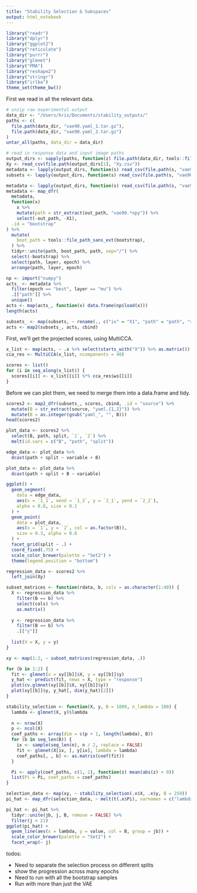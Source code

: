 ```yaml
---
title: "Stability Selection & Subspaces"
output: html_notebook
---
```


```r
library("readr")
library("dplyr")
library("ggplot2")
library("reticulate")
library("purrr")
library("glmnet")
library("PMA")
library("reshape2")
library("stringr")
library("irlba")
theme_set(theme_bw())
```
First we read in all the relevant data.

```r
# unzip raw experimental output
data_dir <- "/Users/kris/Documents/stability_outputs/"
paths <- c(
  file.path(data_dir, "vae90.yaml_1.tar.gz"),
  file.path(data_dir, "vae90.yaml_2.tar.gz")
)
untar_all(paths, data_dir = data_dir)

# read in response data and input image paths
output_dirs <- sapply(paths, function(z) file.path(data_dir, tools::file_path_sans_ext(basename(z))))
Xy <- read_csv(file.path(output_dirs[1], "Xy.csv"))
metadata <- lapply(output_dirs, function(s) read_csv(file.path(s, "vae90", "metadata.csv")))
subsets <- lapply(output_dirs, function(s) read_csv(file.path(s, "vae90", "features", "subset.csv")))
```
```r
metadata <- lapply(output_dirs, function(s) read_csv(file.path(s, "vae90", "metadata.csv")))
metadata <- map_dfr(
  metadata, 
  function(x) 
    x %>% 
    mutate(path = str_extract(out_path, "vae90.*npy")) %>%
    select(-out_path, -X1),
  .id = "bootstrap"
) %>%
  mutate(
    boot_path = tools::file_path_sans_ext(bootstrap),
  ) %>%
  tidyr::unite(path, boot_path, path, sep="/") %>%
  select(-bootstrap) %>%
  select(path, layer, epoch) %>%
  arrange(path, layer, epoch)

np <- import("numpy")
acts_ <- metadata %>%
  filter(epoch == "best", layer == "mu") %>%
  .[["path"]] %>%
  unique()
acts <- map(acts_, function(x) data.frame(np$load(x)))
length(acts)
```

```r
subsets_ <- map(subsets, ~ rename(., c("ix" = "X1", "path" = "path", "split" = "split")))
acts <- map2(subsets_, acts, cbind)
```

First, we'll get the projected scores, using MultiCCA.

```r
x_list <- map(acts, ~ .x %>% select(starts_with("X")) %>% as.matrix())
cca_res <- MultiCCA(x_list, ncomponents = 40)
```
```r
scores <- list()
for (i in seq_along(x_list)) {
  scores[[i]] <- x_list[[i]] %*% cca_res$ws[[i]]
}
```

Before we can plot them, we need to merge them into a data.frame and tidy.
```r
scores2 <- map2_dfr(subsets_, scores, cbind, .id = "source") %>%
  mutate(B = str_extract(source, "yaml.{1,2}")) %>%
  mutate(B = as.integer(gsub("yaml_", "", B)))
head(scores2)

plot_data <- scores2 %>%
  select(B, path, split, `1`, `2`) %>%
  melt(id.vars = c("B", "path", "split"))

edge_data <- plot_data %>%
  dcast(path + split ~ variable + B)

plot_data <- plot_data %>%
  dcast(path + split + B ~ variable)

ggplot() +
  geom_segment(
    data = edge_data,
    aes(x = `1_1`, xend = `1_2`, y = `2_1`, yend = `2_2`),
    alpha = 0.8, size = 0.1
  ) +
  geom_point(
    data = plot_data,
    aes(x = `1`, y = `2`, col = as.factor(B)),
    size = 0.3, alpha = 0.8
  ) +
  facet_grid(split ~ .) +
  coord_fixed(.75) +
  scale_color_brewer(palette = "Set2") +
  theme(legend.position = "bottom")
```


```r
regression_data <- scores2 %>%
  left_join(Xy)
```

```r
subset_matrices <- function(rdata, b, cols = as.character(1:40)) {
  X <- regression_data %>%
    filter(B == b) %>%
    select(cols) %>%
    as.matrix()
  
  y <- regression_data %>%
    filter(B == b) %>%
    .[["y"]]
    
  list(X = X, y = y)
}

xy <- map(1:2, ~ subset_matrices(regression_data, .))

for (b in 1:2) {
  fit <- glmnet(x = xy[[b]]$X, y = xy[[b]]$y)
  y_hat <- predict(fit, newx = X, type = "response")
  plot(cv.glmnet(xy[[b]]$X, xy[[b]]$y))
  plot(xy[[b]]$y, y_hat[, dim(y_hat)[2]])
}
```
```r
stability_selection <- function(X, y, B = 1000, n_lambda = 100) {
  lambda <- glmnet(X, y)$lambda
  
  n <- nrow(X)
  p <- ncol(X)
  coef_paths <- array(dim = c(p + 1, length(lambda), B))
  for (b in seq_len(B)) {
    ix <- sample(seq_len(n), n / 2, replace = FALSE)
    fit <- glmnet(X[ix, ], y[ix], lambda = lambda)
    coef_paths[, , b] <- as.matrix(coef(fit))
  }

  Pi <- apply(coef_paths, c(1, 2), function(z) mean(abs(z) > 0))
  list(Pi = Pi, coef_paths = coef_paths)
}
```


```r
selection_data <- map(xy, ~ stability_selection(.x$X, .x$y, B = 250))
pi_hat <- map_dfr(selection_data, ~ melt(t(.x$Pi), varnames = c("lambda", "j")), .id = "B")
```

```r
pi_hat <- pi_hat %>%
  tidyr::unite(jb, j, B, remove = FALSE) %>%
  filter(j < 21)
ggplot(pi_hat) +
  geom_line(aes(x = lambda, y = value, col = B, group = jb)) +
  scale_color_brewer(palette = "Set2") +
  facet_wrap(~ j)
```

todos:

* Need to separate the selection process on different splits
* show the progression across many epochs
* Need to run with all the bootstrap samples
* Run with more than just the VAE

